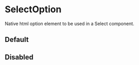 

<Meta title="Design System/Select/SelectOption" />

# SelectOption

Native html option element to be used in a Select component.

## Default

<Canvas>
  <Story story={Stories.Default} name="Default" />
</Canvas>

## Disabled

<Canvas>
  <Story story={Stories.Disabled} name="Disabled" />
</Canvas>
